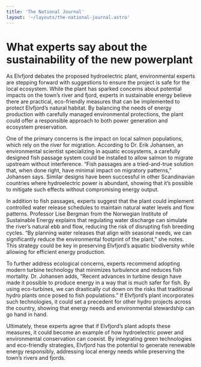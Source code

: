 ```yaml
---
title: 'The National Journal'
layout: '~/layouts/the-national-journal.astro'
---
```


# What experts say about the sustainability of the new powerplant
As Elvfjord debates the proposed hydroelectric plant, environmental experts are stepping forward with suggestions to ensure the project is safe for the local ecosystem. While the plant has sparked concerns about potential impacts on the town’s river and fjord, experts in sustainable energy believe there are practical, eco-friendly measures that can be implemented to protect Elvfjord’s natural habitat. By balancing the needs of energy production with carefully managed environmental protections, the plant could offer a responsible approach to both power generation and ecosystem preservation.

One of the primary concerns is the impact on local salmon populations, which rely on the river for migration. According to Dr. Erik Johansen, an environmental scientist specializing in aquatic ecosystems, a carefully designed fish passage system could be installed to allow salmon to migrate upstream without interference. “Fish passages are a tried-and-true solution that, when done right, have minimal impact on migratory patterns,” Johansen says. Similar designs have been successful in other Scandinavian countries where hydroelectric power is abundant, showing that it’s possible to mitigate such effects without compromising energy output.

In addition to fish passages, experts suggest that the plant could implement controlled water release schedules to maintain natural water levels and flow patterns. Professor Lise Bergman from the Norwegian Institute of Sustainable Energy explains that regulating water discharge can simulate the river’s natural ebb and flow, reducing the risk of disrupting fish breeding cycles. “By planning water releases that align with seasonal needs, we can significantly reduce the environmental footprint of the plant,” she notes. This strategy could be key in preserving Elvfjord’s aquatic biodiversity while allowing for efficient energy production.

To further address ecological concerns, experts recommend adopting modern turbine technology that minimizes turbulence and reduces fish mortality. Dr. Johansen adds, “Recent advances in turbine design have made it possible to produce energy in a way that is much safer for fish. By using eco-turbines, we can drastically cut down on the risks that traditional hydro plants once posed to fish populations.” If Elvfjord’s plant incorporates such technologies, it could set a precedent for other hydro projects across the country, showing that energy needs and environmental stewardship can go hand in hand.

Ultimately, these experts agree that if Elvfjord’s plant adopts these measures, it could become an example of how hydroelectric power and environmental conservation can coexist. By integrating green technologies and eco-friendly strategies, Elvfjord has the potential to generate renewable energy responsibly, addressing local energy needs while preserving the town’s rivers and fjords.
